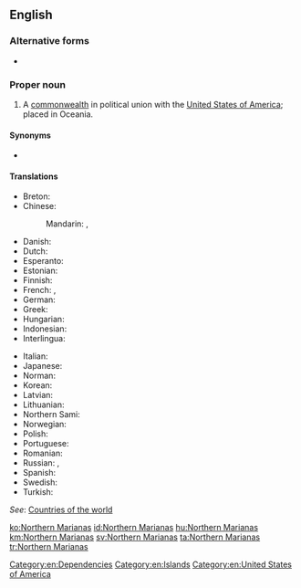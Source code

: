 ==English==
{{wikipedia|Northern Mariana Islands}}

===Alternative forms===
* {{l|en|Northern Mariana Islands}}

===Proper noun===
{{en-proper noun|head=[[northern|Northern]] [[Marianas]]}}

# A [[commonwealth]] in political union with the [[United States of America]]; placed in Oceania.

====Synonyms====
* {{sense|US commonwealth in Oceania}} {{l|en|Commonwealth of the Northern Mariana Islands}} {{qualifier|formal}}

====Translations====
{{trans-top|Northern Marianas}}
* Breton: {{t|br|Inizi Mariana an Norzh}}
* Chinese:
*: Mandarin: {{t+|cmn|北馬里亞納群島|sc=Hani}}, {{t+|cmn|北马里亚纳群岛|tr=Běi Mǎlǐyǎnà qúndǎo|sc=Hani}}
* Danish: {{t|da|Nordmarianerne}}
* Dutch: {{t+|nl|Noordelijke Marianen}}
* Esperanto: {{t|eo|Nord-Marianoj}}
* Estonian: {{t|et|Põhja-Mariaanid}}
* Finnish: {{t|fi|Pohjois-Mariaanit}}
* French: {{t+|fr|îles Mariannes du Nord|f-p}}, {{t|fr|Mariannes du Nord|f-p}}
* German: {{t+|de|Nördliche Marianen|f-p}}
* Greek: {{t|el|Νήσοι Βόρειες Μαριάνες}}
* Hungarian: {{t|hu|Északi Mariana-szigetek}}
* Indonesian: {{t|id|Kepulauan Mariana Utara}}
* Interlingua: {{t|ia|Marianas del Norte}}
{{trans-mid}}
* Italian: {{t|it|Marianne settentrionali}}
* Japanese: {{t|ja|北マリアナ諸島|tr=Kita Mariana shotō}}
* Norman: {{t|nrf|Mêrriennes du Nord|f-p}}
* Korean: {{t|ko|북마리아나 제도|sc=Kore}}
* Latvian: {{t|lv|Ziemeļu Marianas Salas}}
* Lithuanian: {{t|lt|Marianos Šiaurinės Salos}}
* Northern Sami: {{t|se|Davve-Mariánat}}
* Norwegian: {{t|no|Nord-Marianene}}
* Polish: {{t+|pl|Mariany Północne}}
* Portuguese: {{t|pt|Marianas do Norte}}
* Romanian: {{t|ro|Insulele Mariane de Nord}}
* Russian: {{t|ru|Се́верные Мариа́нские острова́|m-p}}, {{t|ru|Се́верные Мариа́ны|f-p}}
* Spanish: {{t+|es|Islas Marianas del Norte}}
* Swedish: {{t+|sv|Nordmarianerna}}
* Turkish: {{t+|tr|Kuzey Mariana Adaları}}
{{trans-bottom}}
''See'': [[Appendix:Countries of the world|Countries of the world]]

[[Category:en:Dependencies]]
[[Category:en:Islands]]
[[Category:en:United States of America]]

[[ko:Northern Marianas]]
[[id:Northern Marianas]]
[[hu:Northern Marianas]]
[[km:Northern Marianas]]
[[sv:Northern Marianas]]
[[ta:Northern Marianas]]
[[tr:Northern Marianas]]